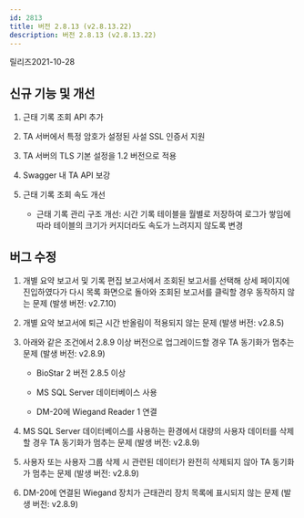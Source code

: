 ```yaml
---
id: 2813
title: 버전 2.8.13 (v2.8.13.22)
description: 버전 2.8.13 (v2.8.13.22)
---
```


릴리즈<Separator/>2021-10-28

## 신규 기능 및 개선

1. 근태 기록 조회 API 추가

1. TA 서버에서 특정 암호가 설정된 사설 SSL 인증서 지원

1. TA 서버의 TLS 기본 설정을 1.2 버전으로 적용

1. Swagger 내 TA API 보강

1. 근태 기록 조회 속도 개선

    * 근태 기록 관리 구조 개선: 시간 기록 테이블을 월별로 저장하여 로그가 쌓임에 따라 테이블의 크기가 커지더라도 속도가 느려지지 않도록 변경

## 버그 수정

1. 개별 요약 보고서 및 기록 편집 보고서에서 조회된 보고서를 선택해 상세 페이지에 진입하였다가 다시 목록 화면으로 돌아와 조회된 보고서를 클릭할 경우 동작하지 않는 문제 (발생 버전: v2.7.10)

1. 개별 요약 보고서에 퇴근 시간 반올림이 적용되지 않는 문제 (발생 버전: v2.8.5)

1. 아래와 같은 조건에서 2.8.9 이상 버전으로 업그레이드할 경우 TA 동기화가 멈추는 문제 (발생 버전: v2.8.9)

    * BioStar 2 버전 2.8.5 이상

    * MS SQL Server 데이터베이스 사용

    * DM-20에 Wiegand Reader 1 연결

1. MS SQL Server 데이터베이스를 사용하는 환경에서 대량의 사용자 데이터를 삭제할 경우 TA 동기화가 멈추는 문제 (발생 버전: v2.8.9)

1. 사용자 또는 사용자 그룹 삭제 시 관련된 데이터가 완전히 삭제되지 않아 TA 동기화가 멈추는 문제 (발생 버전: v2.8.9)

1. DM-20에 연결된 Wiegand 장치가 근태관리 장치 목록에 표시되지 않는 문제 (발생 버전: v2.8.9)